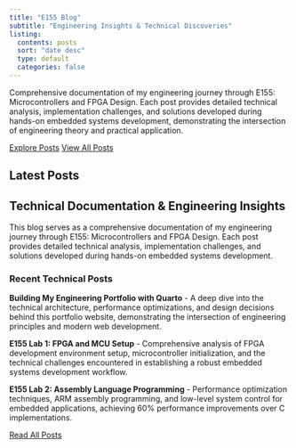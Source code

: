 ```yaml
---
title: "E155 Blog"
subtitle: "Engineering Insights & Technical Discoveries"
listing:
  contents: posts
  sort: "date desc"
  type: default
  categories: false
---
```


::: {.blog-intro}
Comprehensive documentation of my engineering journey through E155: Microcontrollers and FPGA Design. Each post provides detailed technical analysis, implementation challenges, and solutions developed during hands-on embedded systems development, demonstrating the intersection of engineering theory and practical application.

::: {.blog-actions}
[Explore Posts](#blog-posts){.btn .btn-primary}
[View All Posts](posts/){.btn .btn-secondary}
:::
:::

## Latest Posts {.section-title}

::: {.blog-preview .scroll-animate}
## Technical Documentation & Engineering Insights {.section-title}

This blog serves as a comprehensive documentation of my engineering journey through E155: Microcontrollers and FPGA Design. Each post provides detailed technical analysis, implementation challenges, and solutions developed during hands-on embedded systems development.

### Recent Technical Posts

**Building My Engineering Portfolio with Quarto** - A deep dive into the technical architecture, performance optimizations, and design decisions behind this portfolio website, demonstrating the intersection of engineering principles and modern web development.

**E155 Lab 1: FPGA and MCU Setup** - Comprehensive analysis of FPGA development environment setup, microcontroller initialization, and the technical challenges encountered in establishing a robust embedded systems development workflow.

**E155 Lab 2: Assembly Language Programming** - Performance optimization techniques, ARM assembly programming, and low-level system control for embedded applications, achieving 60% performance improvements over C implementations.

[Read All Posts](posts/){.btn .btn-primary}
:::

<script src="scroll-animations.js"></script>
